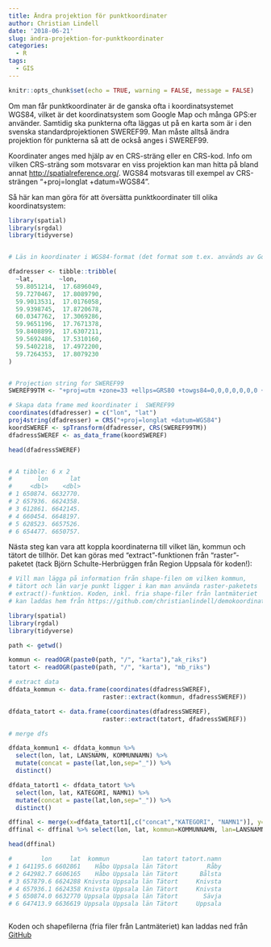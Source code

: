 ```yaml
---
title: Ändra projektion för punktkoordinater
author: Christian Lindell
date: '2018-06-21'
slug: ändra-projektion-for-punktkoordinater
categories:
  - R
tags:
  - GIS
---
```


```r
knitr::opts_chunk$set(echo = TRUE, warning = FALSE, message = FALSE)
```


Om man får punktkoordinater är de ganska ofta i koordinatsystemet WGS84, vilket är det koordinatsystem som Google Map och många GPS:er använder. Samtidig ska punkterna ofta läggas ut på en karta som är i den svenska standardprojektionen SWEREF99. Man måste alltså ändra projektion för punkterna så att de också anges i SWEREF99. 

Koordinater anges med hjälp av en CRS-sträng eller en CRS-kod. Info om vilken CRS-sträng som motsvarar en viss projektion kan man hitta på bland annat [http://spatialreference.org/](http://spatialreference.org/). WGS84 motsvaras till exempel av CRS-strängen "+proj=longlat +datum=WGS84".

Så här kan man göra för att översätta punktkoordinater till olika koordinatsystem:

```r
library(spatial)
library(srgdal)
library(tidyverse)


# Läs in koordinater i WGS84-format (det format som t.ex. används av Google-maps)

dfadresser <- tibble::tribble(
  ~lat,       ~lon,
  59.8051214,  17.6896049,
  59.7270467,  17.8089790,
  59.9013531,  17.0176058,
  59.9398745,  17.8720678,
  60.0347762,  17.3069286,
  59.9651196,  17.7671378,
  59.8408899,  17.6307211,
  59.5692486,  17.5310160,
  59.5402218,  17.4972200,
  59.7264353,  17.8079230
)


# Projection string for SWEREF99
SWEREF99TM <- "+proj=utm +zone=33 +ellps=GRS80 +towgs84=0,0,0,0,0,0,0 +units=m +no_defs"

# Skapa data frame med koordinater i  SWEREF99
coordinates(dfadresser) = c("lon", "lat")
proj4string(dfadresser) = CRS("+proj=longlat +datum=WGS84")
koordSWEREF <- spTransform(dfadresser, CRS(SWEREF99TM))
dfadressSWEREF <- as_data_frame(koordSWEREF)

head(dfadressSWEREF)


# A tibble: 6 x 2
#       lon      lat
#     <dbl>    <dbl>
# 1 650874. 6632770.
# 2 657936. 6624358.
# 3 612861. 6642145.
# 4 660454. 6648197.
# 5 628523. 6657526.
# 6 654477. 6650757.
```


Nästa steg kan vara att koppla koordinaterna till vilket län, kommun och tätort de tillhör. Det kan göras med  "extract"-funktionen från "raster"-paketet (tack Björn Schulte-Herbrüggen från Region Uppsala för koden!):

```r
# Vill man lägga på information från shape-filen om vilken kommun,
# tätort och län varje punkt ligger i kan man använda raster-paketets
# extract()-funktion. Koden, inkl. fria shape-filer från lantmäteriet
# kan laddas hem från https://github.com/christianlindell/demokoordinat

library(spatial)
library(rgdal)
library(tidyverse)

path <- getwd()

kommun <- readOGR(paste0(path, "/", "karta"),"ak_riks")
tatort <- readOGR(paste0(path, "/", "karta"), "mb_riks")

# extract data
dfdata_kommun <- data.frame(coordinates(dfadressSWEREF),
                          raster::extract(kommun, dfadressSWEREF))

dfdata_tatort <- data.frame(coordinates(dfadressSWEREF),
                          raster::extract(tatort, dfadressSWEREF))

# merge dfs

dfdata_kommun1 <- dfdata_kommun %>% 
  select(lon, lat, LANSNAMN, KOMMUNNAMN) %>% 
  mutate(concat = paste(lat,lon,sep="_")) %>% 
  distinct()

dfdata_tatort1 <- dfdata_tatort %>% 
  select(lon, lat, KATEGORI, NAMN1) %>% 
  mutate(concat = paste(lat,lon,sep="_")) %>%
  distinct()

dffinal <- merge(x=dfdata_tatort1[,c("concat","KATEGORI", "NAMN1")], y=dfdata_kommun1, by="concat")
dffinal <- dffinal %>% select(lon, lat, kommun=KOMMUNNAMN, lan=LANSNAMN, tatort=KATEGORI, tatort.namn=NAMN1)

head(dffinal)

#        lon     lat  kommun         lan tatort tatort.namn
# 1 641195.6 6602861    Håbo Uppsala län Tätort        Råby
# 2 642982.7 6606165    Håbo Uppsala län Tätort      Bålsta
# 3 657879.6 6624288 Knivsta Uppsala län Tätort     Knivsta
# 4 657936.1 6624358 Knivsta Uppsala län Tätort     Knivsta
# 5 650874.0 6632770 Uppsala Uppsala län Tätort       Sävja
# 6 647413.9 6636619 Uppsala Uppsala län Tätort     Uppsala



```


Koden och shapefilerna (fria filer från Lantmäteriet) kan laddas ned från [GitHub](https://github.com/christianlindell/demokoordinat)
